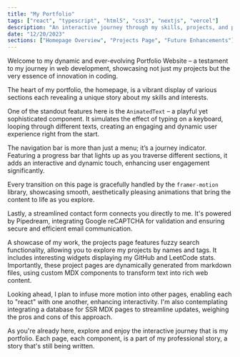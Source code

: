 ```yaml
---
title: "My Portfolio"
tags: ["react", "typescript", "html5", "css3", "nextjs", "vercel"]
description: "An interactive journey through my skills, projects, and professional growth."
date: "12/20/2023"
sections: ["Homepage Overview", "Projects Page", "Future Enhancements"]
---
```


Welcome to my dynamic and ever-evolving Portfolio Website – a testament to my journey in web development, showcasing not just my projects but the very essence of innovation in coding.

<Section title="Homepage Overview" subSections={["AnimatedText", "NavBar", "Framer Motion", "Contact Form"]}/>

The heart of my portfolio, the homepage, is a vibrant display of various sections each revealing a unique story about my skills and interests.

<Section title="AnimatedText" isSubSection={true}/>

One of the standout features here is the `AnimatedText` – a playful yet sophisticated component. It simulates the effect of typing on a keyboard, looping through different texts, creating an engaging and dynamic user experience right from the start.

<Section title="NavBar" isSubSection={true}/>

The navigation bar is more than just a menu; it’s a journey indicator. Featuring a progress bar that lights up as you traverse different sections, it adds an interactive and dynamic touch, enhancing user engagement significantly.

<Section title="Framer Motion" isSubSection={true}/>

Every transition on this page is gracefully handled by the `framer-motion` library, showcasing smooth, aesthetically pleasing animations that bring the content to life as you explore.

<Section title="Contact Form" isSubSection={true}/>

Lastly, a streamlined contact form connects you directly to me. It's powered by Pipedream, integrating Google reCAPTCHA for validation and ensuring secure and efficient email communication.

<Section title="Projects Page"/>

A showcase of my work, the projects page features fuzzy search functionality, allowing you to explore my projects by names and tags. It includes interesting widgets displaying my GitHub and LeetCode stats. Importantly, these project pages are dynamically generated from markdown files, using custom MDX components to transform text into rich web content.

<Section title="Future Enhancements"/>

Looking ahead, I plan to infuse more motion into other pages, enabling each to "react" with one another, enhancing interactivity. I'm also contemplating integrating a database for SSR MDX pages to streamline updates, weighing the pros and cons of this approach.

As you're already here, explore and enjoy the interactive journey that is my portfolio. Each page, each component, is a part of my professional story, a story that's still being written.
